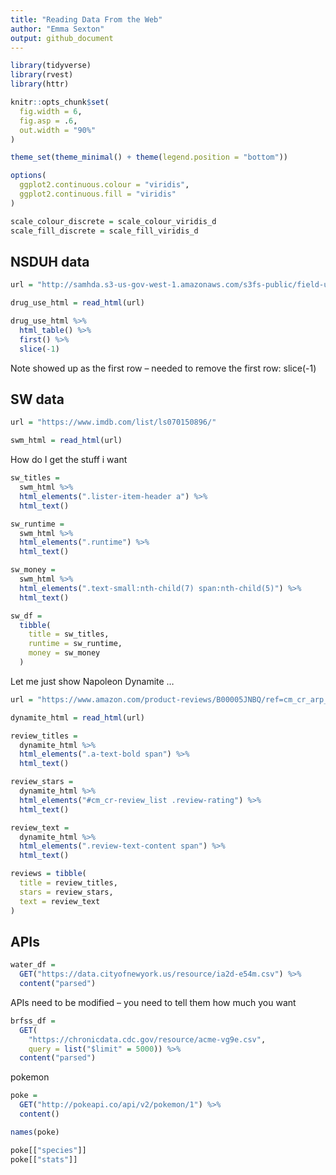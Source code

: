 ```yaml
---
title: "Reading Data From the Web"
author: "Emma Sexton"
output: github_document
---
```


```r
library(tidyverse)
library(rvest)
library(httr)

knitr::opts_chunk$set(
  fig.width = 6,
  fig.asp = .6,
  out.width = "90%"
)

theme_set(theme_minimal() + theme(legend.position = "bottom"))

options(
  ggplot2.continuous.colour = "viridis",
  ggplot2.continuous.fill = "viridis"
)

scale_colour_discrete = scale_colour_viridis_d
scale_fill_discrete = scale_fill_viridis_d
```


## NSDUH data

```r
url = "http://samhda.s3-us-gov-west-1.amazonaws.com/s3fs-public/field-uploads/2k15StateFiles/NSDUHsaeShortTermCHG2015.htm"

drug_use_html = read_html(url)
```

```r
drug_use_html %>% 
  html_table() %>% 
  first() %>% 
  slice(-1)
```

Note showed up as the first row -- needed to remove the first row: slice(-1)



## SW data

```r
url = "https://www.imdb.com/list/ls070150896/"

swm_html = read_html(url)
```

How do I get the stuff i want

```r
sw_titles = 
  swm_html %>% 
  html_elements(".lister-item-header a") %>% 
  html_text()

sw_runtime = 
  swm_html %>% 
  html_elements(".runtime") %>% 
  html_text()

sw_money = 
  swm_html %>% 
  html_elements(".text-small:nth-child(7) span:nth-child(5)") %>% 
  html_text()

sw_df = 
  tibble(
    title = sw_titles,
    runtime = sw_runtime,
    money = sw_money
  )
```

Let me just show Napoleon Dynamite ...

```r
url = "https://www.amazon.com/product-reviews/B00005JNBQ/ref=cm_cr_arp_d_viewopt_rvwer?ie=UTF8&reviewerType=avp_only_reviews&sortBy=recent&pageNumber=2"

dynamite_html = read_html(url)

review_titles = 
  dynamite_html %>%
  html_elements(".a-text-bold span") %>%
  html_text()

review_stars = 
  dynamite_html %>%
  html_elements("#cm_cr-review_list .review-rating") %>%
  html_text()

review_text = 
  dynamite_html %>%
  html_elements(".review-text-content span") %>%
  html_text()

reviews = tibble(
  title = review_titles,
  stars = review_stars,
  text = review_text
)
```


## APIs

```r
water_df = 
  GET("https://data.cityofnewyork.us/resource/ia2d-e54m.csv") %>% 
  content("parsed")

```

APIs need to be modified -- you need to tell them how much you want

```r
brfss_df = 
  GET(
    "https://chronicdata.cdc.gov/resource/acme-vg9e.csv",
    query = list("$limit" = 5000)) %>% 
  content("parsed")
```


pokemon

```r
poke = 
  GET("http://pokeapi.co/api/v2/pokemon/1") %>%
  content()

names(poke)

poke[["species"]]
poke[["stats"]]
```

